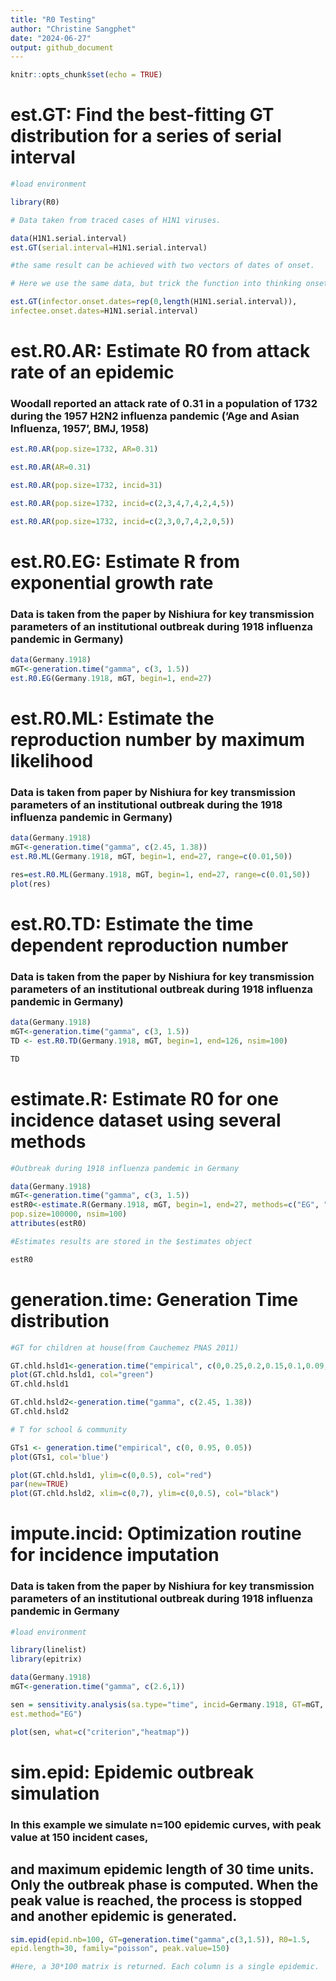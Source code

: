 ```yaml
---
title: "R0 Testing"
author: "Christine Sangphet"
date: "2024-06-27"
output: github_document
---
```


```r
knitr::opts_chunk$set(echo = TRUE)
```

# est.GT: Find the best-fitting GT distribution for a series of serial interval

```r
#load environment 

library(R0)
```

```r
# Data taken from traced cases of H1N1 viruses.

data(H1N1.serial.interval)
est.GT(serial.interval=H1N1.serial.interval)
```

```r
#the same result can be achieved with two vectors of dates of onset.

# Here we use the same data, but trick the function into thinking onset dates are all "0".

est.GT(infector.onset.dates=rep(0,length(H1N1.serial.interval)),
infectee.onset.dates=H1N1.serial.interval)
```

# est.R0.AR: Estimate R0 from attack rate of an epidemic

### Woodall reported an attack rate of 0.31 in a population of 1732 during the 1957 H2N2 influenza pandemic (’Age and Asian Influenza, 1957’, BMJ, 1958)

```r
est.R0.AR(pop.size=1732, AR=0.31)
```

```r
est.R0.AR(AR=0.31)
```

```r
est.R0.AR(pop.size=1732, incid=31)
```

```r
est.R0.AR(pop.size=1732, incid=c(2,3,4,7,4,2,4,5))
```

```r
est.R0.AR(pop.size=1732, incid=c(2,3,0,7,4,2,0,5))
```

# est.R0.EG: Estimate R from exponential growth rate

### Data is taken from the paper by Nishiura for key transmission parameters of an institutional outbreak during 1918 influenza pandemic in Germany)

```r
data(Germany.1918)
mGT<-generation.time("gamma", c(3, 1.5))
est.R0.EG(Germany.1918, mGT, begin=1, end=27)
```

# est.R0.ML: Estimate the reproduction number by maximum likelihood

### Data is taken from paper by Nishiura for key transmission parameters of an institutional outbreak during the 1918 influenza pandemic in Germany)

```r
data(Germany.1918)
mGT<-generation.time("gamma", c(2.45, 1.38))
est.R0.ML(Germany.1918, mGT, begin=1, end=27, range=c(0.01,50))
```

```r
res=est.R0.ML(Germany.1918, mGT, begin=1, end=27, range=c(0.01,50))
plot(res)
```

# est.R0.TD: Estimate the time dependent reproduction number

### Data is taken from the paper by Nishiura for key transmission parameters of an institutional outbreak during 1918 influenza pandemic in Germany)

```r
data(Germany.1918)
mGT<-generation.time("gamma", c(3, 1.5))
TD <- est.R0.TD(Germany.1918, mGT, begin=1, end=126, nsim=100)
```

```r
TD
```

# estimate.R: Estimate R0 for one incidence dataset using several methods

```r
#Outbreak during 1918 influenza pandemic in Germany

data(Germany.1918)
mGT<-generation.time("gamma", c(3, 1.5))
estR0<-estimate.R(Germany.1918, mGT, begin=1, end=27, methods=c("EG", "ML", "TD", "AR", "SB"),
pop.size=100000, nsim=100)
attributes(estR0)
```

```r
#Estimates results are stored in the $estimates object

estR0
```

# generation.time: Generation Time distribution

```r
#GT for children at house(from Cauchemez PNAS 2011)

GT.chld.hsld1<-generation.time("empirical", c(0,0.25,0.2,0.15,0.1,0.09,0.05,0.01))
plot(GT.chld.hsld1, col="green")
GT.chld.hsld1
```

```r
GT.chld.hsld2<-generation.time("gamma", c(2.45, 1.38))
GT.chld.hsld2
```

```r
# T for school & community

GTs1 <- generation.time("empirical", c(0, 0.95, 0.05))
plot(GTs1, col='blue')
```

```r
plot(GT.chld.hsld1, ylim=c(0,0.5), col="red")
par(new=TRUE)
plot(GT.chld.hsld2, xlim=c(0,7), ylim=c(0,0.5), col="black")
```

# impute.incid: Optimization routine for incidence imputation

### Data is taken from the paper by Nishiura for key transmission parameters of an institutional outbreak during 1918 influenza pandemic in Germany

```r
#load environment

library(linelist)
library(epitrix)
```

```r
data(Germany.1918)
mGT<-generation.time("gamma", c(2.6,1))
```

```r
sen = sensitivity.analysis(sa.type="time", incid=Germany.1918, GT=mGT, begin=1:15, end=16:30,
est.method="EG")
```

```r
plot(sen, what=c("criterion","heatmap"))
```

# sim.epid: Epidemic outbreak simulation

### In this example we simulate n=100 epidemic curves, with peak value at 150 incident cases,

## and maximum epidemic length of 30 time units. Only the outbreak phase is computed. When the peak value is reached, the process is stopped and another epidemic is generated.

```r
sim.epid(epid.nb=100, GT=generation.time("gamma",c(3,1.5)), R0=1.5,
epid.length=30, family="poisson", peak.value=150)

#Here, a 30*100 matrix is returned. Each column is a single epidemic.
```
